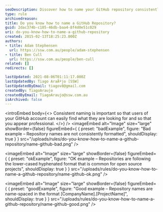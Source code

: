 ```yaml
---
seoDescription: Discover how to name your GitHub repository consistently for easier discovery and a professional touch
type: rule
archivedreason:
title: Do you know how to name a GitHub Repository?
guid: 2dac374b-c105-46db-baa4-8f4d0e51c029
uri: do-you-know-how-to-name-a-github-repository
created: 2015-02-13T18:25:23.000Z
authors:
- title: Adam Stephensen
  url: https://ssw.com.au/people/adam-stephensen
- title: Ben Cull
  url: https://ssw.com.au/people/ben-cull
related: []
redirects: []

lastUpdated: 2021-08-06T01:11:17.000Z
lastUpdatedBy: Tiago AraÃºjo [SSW]
lastUpdatedByEmail: tiagov8@gmail.com
createdBy: TiagoAraujo
createdByEmail: TiagoAraujo@ssw.com.au
isArchived: false
---
```


<introEmbed
  body={<>
Consistent naming is important so that users of your GitHub account can easily find what they are looking for and so that you appear professional.
  </>}
/>
<imageEmbed
  alt="Image"
  size="large"
  showBorder={false}
  figureEmbed={ {
    preset: "badExample",
    figure: "Bad example – Repository names are not consistently formatted",
    shouldDisplay: true
  } }
  src="/uploads/rules/do-you-know-how-to-name-a-github-repository/name-github-bad.png"
/>

<imageEmbed
  alt="Image"
  size="large"
  showBorder={false}
  figureEmbed={ {
    preset: "okExample",
    figure: "OK example – Repositories are following the lower-cased hyphenated format that is common for open source projects",
    shouldDisplay: true
  } }
  src="/uploads/rules/do-you-know-how-to-name-a-github-repository/name-github-ok.png"
/>

<imageEmbed
  alt="Image"
  size="large"
  showBorder={false}
  figureEmbed={ {
    preset: "goodExample",
    figure: "Good example – Repository names are name-spaced in the format [CompanyName].[ProjectName]",
    shouldDisplay: true
  } }
  src="/uploads/rules/do-you-know-how-to-name-a-github-repository/name-github-good.png"
/>
